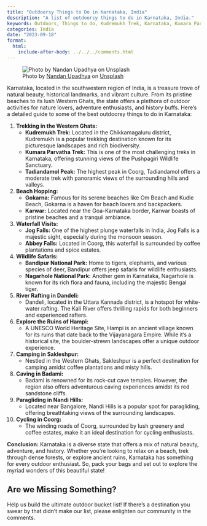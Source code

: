 ```yaml
---
title: "Outdoorsy Things to Do in Karnataka, India"
description: "A list of outdoorsy things to do in Karnataka, India."
keywords: Outdoors, Things to do, Kudremukh Trek, Karnataka, Kumara Parvatha Trek, Gokarna
categories: India
date: "2023-09-18"
format:
  html:
    include-after-body: ../../../comments.html
---
```


![Photo by <a href="https://unsplash.com/@nandan_upadhya?utm_source=unsplash&utm_medium=referral&utm_content=creditCopyText">Nandan Upadhya</a> on <a href="https://unsplash.com/photos/uZoTjVSQrv0?utm_source=unsplash&utm_medium=referral&utm_content=creditCopyText">Unsplash</a>](https://images.unsplash.com/photo-1602151758101-72e7ddcec34f?ixlib=rb-4.0.3&ixid=M3wxMjA3fDB8MHxwaG90by1wYWdlfHx8fGVufDB8fHx8fA%3D%3D&auto=format&fit=crop&w=3198&q=80){fig-alt="green mountains of Kudremukh, Karnataka, India under white clouds during daytime" .preview-image}


Karnataka, located in the southwestern region of India, is a treasure trove of natural beauty, historical landmarks, and vibrant culture. From its pristine beaches to its lush Western Ghats, the state offers a plethora of outdoor activities for nature lovers, adventure enthusiasts, and history buffs. Here's a detailed guide to some of the best outdoorsy things to do in Karnataka: 

1. **Trekking in the Western Ghats:**  
    - **Kudremukh Trek:**  Located in the Chikkamagaluru district, Kudremukh is a popular trekking destination known for its picturesque landscapes and rich biodiversity. 
    - **Kumara Parvatha Trek:**  This is one of the most challenging treks in Karnataka, offering stunning views of the Pushpagiri Wildlife Sanctuary. 
    - **Tadiandamol Peak:**  The highest peak in Coorg, Tadiandamol offers a moderate trek with panoramic views of the surrounding hills and valleys. 

2. **Beach Hopping:**  
    - **Gokarna:**  Famous for its serene beaches like Om Beach and Kudle Beach, Gokarna is a haven for beach lovers and backpackers. 
    - **Karwar:**  Located near the Goa-Karnataka border, Karwar boasts of pristine beaches and a tranquil ambiance. 

3. **Waterfall Visits:**  
    - **Jog Falls:**  One of the highest plunge waterfalls in India, Jog Falls is a majestic sight, especially during the monsoon season. 
    - **Abbey Falls:**  Located in Coorg, this waterfall is surrounded by coffee plantations and spice estates. 

4. **Wildlife Safaris:**  
    - **Bandipur National Park:**  Home to tigers, elephants, and various species of deer, Bandipur offers jeep safaris for wildlife enthusiasts. 
    - **Nagarhole National Park:**  Another gem in Karnataka, Nagarhole is known for its rich flora and fauna, including the majestic Bengal tiger. 

5. **River Rafting in Dandeli:** 
    - Dandeli, located in the Uttara Kannada district, is a hotspot for white-water rafting. The Kali River offers thrilling rapids for both beginners and experienced rafters. 

6. **Explore the Ruins of Hampi:** 
    - A UNESCO World Heritage Site, Hampi is an ancient village known for its ruins that date back to the Vijayanagara Empire. While it's a historical site, the boulder-strewn landscapes offer a unique outdoor experience. 

7. **Camping in Sakleshpur:** 
    - Nestled in the Western Ghats, Sakleshpur is a perfect destination for camping amidst coffee plantations and misty hills. 

8. **Caving in Badami:** 
    - Badami is renowned for its rock-cut cave temples. However, the region also offers adventurous caving experiences amidst its red sandstone cliffs. 

9. **Paragliding in Nandi Hills:** 
    - Located near Bangalore, Nandi Hills is a popular spot for paragliding, offering breathtaking views of the surrounding landscapes. 

10. **Cycling in Coorg:** 
    - The winding roads of Coorg, surrounded by lush greenery and coffee estates, make it an ideal destination for cycling enthusiasts.

**Conclusion:** 
Karnataka is a diverse state that offers a mix of natural beauty, adventure, and history. Whether you're looking to relax on a beach, trek through dense forests, or explore ancient ruins, Karnataka has something for every outdoor enthusiast. So, pack your bags and set out to explore the myriad wonders of this beautiful state!

::: callout-tip
## Are we Missing Something?
Help us build the ultimate outdoor bucket list! If there's a destination you swear by that didn't make our list, please enlighten our community in the comments.
:::
